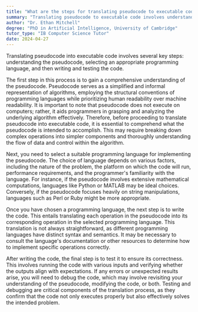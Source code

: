 ```yaml
---
title: "What are the steps for translating pseudocode to executable code?"
summary: "Translating pseudocode to executable code involves understanding the pseudocode, choosing a programming language, and then writing and testing the code."
author: "Dr. Ethan Mitchell"
degree: "PhD in Artificial Intelligence, University of Cambridge"
tutor_type: "IB Computer Science Tutor"
date: 2024-04-27
---
```


Translating pseudocode into executable code involves several key steps: understanding the pseudocode, selecting an appropriate programming language, and then writing and testing the code.

The first step in this process is to gain a comprehensive understanding of the pseudocode. Pseudocode serves as a simplified and informal representation of algorithms, employing the structural conventions of programming languages while prioritizing human readability over machine readability. It is important to note that pseudocode does not execute on computers; rather, it aids programmers in grasping and analyzing the underlying algorithm effectively. Therefore, before proceeding to translate pseudocode into executable code, it is essential to comprehend what the pseudocode is intended to accomplish. This may require breaking down complex operations into simpler components and thoroughly understanding the flow of data and control within the algorithm.

Next, you need to select a suitable programming language for implementing the pseudocode. The choice of language depends on various factors, including the nature of the problem, the platform on which the code will run, performance requirements, and the programmer's familiarity with the language. For instance, if the pseudocode involves extensive mathematical computations, languages like Python or MATLAB may be ideal choices. Conversely, if the pseudocode focuses heavily on string manipulations, languages such as Perl or Ruby might be more appropriate.

Once you have chosen a programming language, the next step is to write the code. This entails translating each operation in the pseudocode into its corresponding operation in the selected programming language. This translation is not always straightforward, as different programming languages have distinct syntax and semantics. It may be necessary to consult the language's documentation or other resources to determine how to implement specific operations correctly.

After writing the code, the final step is to test it to ensure its correctness. This involves running the code with various inputs and verifying whether the outputs align with expectations. If any errors or unexpected results arise, you will need to debug the code, which may involve revisiting your understanding of the pseudocode, modifying the code, or both. Testing and debugging are critical components of the translation process, as they confirm that the code not only executes properly but also effectively solves the intended problem.
    